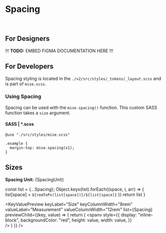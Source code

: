 



<Meta
  title="Tokens/Layout/Spacing"
  parameters={{...tokenParams}}
/>

# Spacing

<br/>

## For Designers

!!! **TODO:** EMBED FIGMA DOCUMENTATION HERE !!!

## For Developers

Spacing styling is located in the `./v2/src/styles/_tokens/_layout.scss` and is part of `mise.scss`.

### Using Spacing

Spacing can be used with the `mise.spacing()` function. This custom SASS function takes a `size` argument.

#### SASS | *.scss

```
@use "./src/styles/mise.scss"

.example {
  margin-top: mise.spacing(x1);
}
```

## Sizes

**Spacing Unit:** {SpacingUnit}

  const list = {...Spacing};
  Object.keys(list).forEach((space, i, arr) => {
    list[space] = `${remToPx(list[space])}/${list[space]}`
  })
  return list
}

<KeyValuePreview
  keyLabel="Size"
  keyColumnWidth="8rem"
  valueLabel="Measurement"
  valueColumnWidth="12rem"
  list={Spacing}
  previewChild={(key, value) => {
    return (
      <spanv 
        style={{
          display: "inline-block",
          backgroundColor: "red",
          height: value,
          width: value,
        }}  
      />
    )
  }}
/>